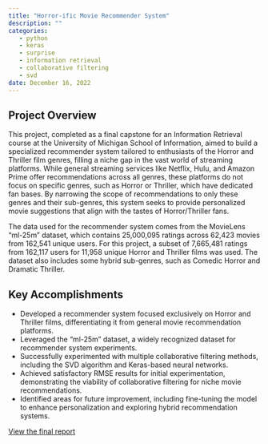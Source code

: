 ```yaml
---
title: "Horror-ific Movie Recommender System"
description: ""
categories: 
   - python
   - keras
   - surprise
   - information retrieval
   - collaborative filtering
   - svd
date: December 16, 2022
---
```


## Project Overview
This project, completed as a final capstone for an Information Retrieval course at the University of Michigan School of Information, aimed to build a specialized recommender system tailored to enthusiasts of the Horror and Thriller film genres, filling a niche gap in the vast world of streaming platforms. While general streaming services like Netflix, Hulu, and Amazon Prime offer recommendations across all genres, these platforms do not focus on specific genres, such as Horror or Thriller, which have dedicated fan bases. By narrowing the scope of recommendations to only these genres and their sub-genres, this system seeks to provide personalized movie suggestions that align with the tastes of Horror/Thriller fans.

The data used for the recommender system comes from the MovieLens “ml-25m” dataset, which contains 25,000,095 ratings across 62,423 movies from 162,541 unique users. For this project, a subset of 7,665,481 ratings from 162,117 users for 11,958 unique Horror and Thriller films was used. The dataset also includes some hybrid sub-genres, such as Comedic Horror and Dramatic Thriller.

## Key Accomplishments
- Developed a recommender system focused exclusively on Horror and Thriller films, differentiating it from general movie recommendation platforms.
- Leveraged the “ml-25m” dataset, a widely recognized dataset for recommender system experiments.
- Successfully experimented with multiple collaborative filtering methods, including the SVD algorithm and Keras-based neural networks.
- Achieved satisfactory RMSE results for initial experimentation, demonstrating the viability of collaborative filtering for niche movie recommendations.
- Identified areas for future improvement, including fine-tuning the model to enhance personalization and exploring hybrid recommendation systems.

[<i class="bi bi-link-45deg"></i> View the final report](https://github.com/mleighc/SI650-Final-Project/blob/main/project_stages/report/mleighc_final_report.pdf)    